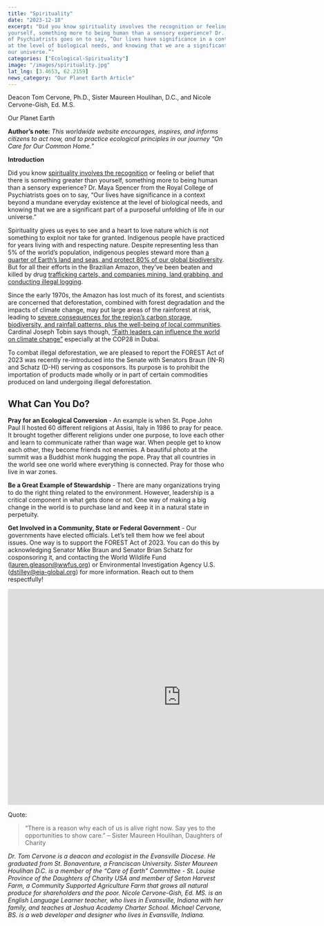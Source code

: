 ```yaml
---
title: "Spirituality"
date: "2023-12-18"
excerpt: "Did you know spirituality involves the recognition or feeling or belief that there is something greater than
yourself, something more to being human than a sensory experience? Dr. Maya Spencer from the Royal College
of Psychiatrists goes on to say, “Our lives have significance in a context beyond a mundane everyday existence
at the level of biological needs, and knowing that we are a significant part of a purposeful unfolding of life in
our universe.”"
categories: ["Ecological-Spirituality"]
image: "/images/spirituality.jpg"
lat_lng: [3.4653, 62.2159]
news_category: "Our Planet Earth Article"
---
```


Deacon Tom Cervone, Ph.D., Sister Maureen Houlihan, D.C., and Nicole Cervone-Gish, Ed. M.S.

Our Planet Earth

**Author’s note:** _This worldwide website encourages, inspires, and informs citizens to act now, and to practice
ecological principles in our journey “On Care for Our Common Home.”_

**Introduction**

Did you know [spirituality involves the recognition](https://www.rcpsych.ac.uk/docs/default-source/members/sigs/spirituality-spsig/what-is-spirituality-maya-spencer-x.pdf) or feeling or belief that there is something greater than
yourself, something more to being human than a sensory experience? Dr. Maya Spencer from the Royal College
of Psychiatrists goes on to say, “Our lives have significance in a context beyond a mundane everyday existence
at the level of biological needs, and knowing that we are a significant part of a purposeful unfolding of life in
our universe.”

Spirituality gives us eyes to see and a heart to love nature which is not something to exploit nor take for granted.
Indigenous people have practiced for years living with and respecting nature. Despite representing less than
5% of the world’s population, indigenous peoples steward more than [a quarter of Earth’s land and seas, and
protect 80% of our global biodiversity](https://www.conservation.org/blog/3-ways-indigenous-knowledge-protects-nature). But for all their efforts in the Brazilian Amazon, they’ve been beaten
and killed by drug [trafficking cartels, and companies mining, land grabbing, and conducting illegal logging](https://news.mongabay.com/2022/08/crime-and-no-punishment-impunity-shrouds-killings-of-indigenous-amazonian-defenders/).

Since the early 1970s, the Amazon has lost much of its forest, and scientists are concerned that deforestation,
combined with forest degradation and the impacts of climate change, may put large areas of the rainforest at
risk, leading to [severe consequences for the region’s carbon storage, biodiversity, and rainfall patterns, plus the
well-being of local communities](https://news.mongabay.com/2023/09/deforestation-in-the-amazon-rainforest-continues-to-plunge/). Cardinal Joseph Tobin says though, [“Faith leaders can influence the world on
climate change”](https://www.ncronline.org/earthbeat/viewpoints/cardinal-tobin-faith-leaders-can-influence-world-climate-change) especially at the COP28 in Dubai.

To combat illegal deforestation, we are pleased to report the FOREST Act of 2023 was recently re-introduced
into the Senate with Senators Braun (IN-R) and Schatz (D-HI) serving as cosponsors. Its purpose is to prohibit
the importation of products made wholly or in part of certain commodities produced on land undergoing illegal
deforestation.

## **What Can You Do?**

**Pray for an Ecological Conversion** - An example is when St. Pope John Paul II hosted 60 different religions at
Assisi, Italy in 1986 to pray for peace. It brought together different religions under one purpose, to love each
other and learn to communicate rather than wage war. When people get to know each other, they become
friends not enemies. A beautiful photo at the summit was a Buddhist monk hugging the pope. Pray that all
countries in the world see one world where everything is connected. Pray for those who live in war zones.

**Be a Great Example of Stewardship** - There are many organizations trying to do the right thing related to the
environment. However, leadership is a critical component in what gets done or not. One way of making a big
change in the world is to purchase land and keep it in a natural state in perpetuity.

**Get Involved in a Community, State or Federal Government** - Our governments have elected officials. Let’s
tell them how we feel about issues. One way is to support the FOREST Act of 2023. You can do this by
acknowledging Senator Mike Braun and Senator Brian Schatz for cosponsoring it, and contacting the World
Wildlife Fund (lauren.gleason@wwfus.org) or Environmental Investigation Agency U.S. (dstilley@eia-global.org) for more information. Reach out to them respectfully!

<iframe
  width="800"
  height="500"
  src="https://www.youtube.com/embed/6Yk1pGlOGzw?si=9hxnicnN7Le0n43k"
  title="YouTube video player"
  frameborder="0"
  allow="accelerometer; autoplay; clipboard-write; encrypted-media; gyroscope; picture-in-picture; web-share"
  allowfullscreen
></iframe>

Quote:

> “There is a reason why each of us is alive right now. Say yes to the opportunities to show care.”
> – Sister Maureen Houlihan, Daughters of Charity

_Dr. Tom Cervone is a deacon and ecologist in the Evansville Diocese. He graduated from St. Bonaventure, a
Franciscan University. Sister Maureen Houlihan D.C. is a member of the “Care of Earth” Committee - St.
Louise Province of the Daughters of Charity USA and member of Seton Harvest Farm, a Community Supported
Agriculture Farm that grows all natural produce for shareholders and the poor. Nicole Cervone-Gish, Ed. MS.
is an English Language Learner teacher, who lives in Evansville, Indiana with her family, and teaches at
Joshua Academy Charter School. Michael Cervone, BS. is a web developer and designer who lives in
Evansville, Indiana._
